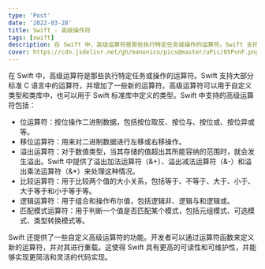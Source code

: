 ```yaml
---
type: 'Post'
date: '2022-03-28'
title: Swift - 高级操作符
tags: [swift]
description: 在 Swift 中，高级运算符是那些执行特定任务或操作的运算符。Swift 支持大部分标准 C 语言中的运算符，并增加了一些新的运算符。高级运算符可以用于自定义类型和类库中，也可以用于 Swift 标准库中定义的类型
cover: https://cdn.jsdelivr.net/gh/manonicu/pics@master/uPic/85PvnF.png
---
```


在 Swift 中，高级运算符是那些执行特定任务或操作的运算符。Swift 支持大部分标准 C 语言中的运算符，并增加了一些新的运算符。高级运算符可以用于自定义类型和类库中，也可以用于 Swift 标准库中定义的类型。Swift 中支持的高级运算符包括：

- 位运算符：按位操作二进制数据，包括按位取反、按位与、按位或、按位异或等。
- 移位运算符：用来对二进制数据进行左移或右移操作。
- 溢出运算符：对于数值类型，当其存储的值超出其所能容纳的范围时，就会发生溢出。Swift 中提供了溢出加法运算符（&+）、溢出减法运算符（&-）和溢出乘法运算符（&\*）来处理这种情况。
- 比较运算符：用于比较两个值的大小关系，包括等于、不等于、大于、小于、大于等于和小于等于等。
- 逻辑运算符：用于组合和操作布尔值，包括逻辑非、逻辑与和逻辑或。
- 匹配模式运算符：用于判断一个值是否匹配某个模式，包括元组模式、可选模式、类型转换模式等。

Swift 还提供了一些自定义高级运算符的功能。开发者可以通过运算符函数来定义新的运算符，并对其进行重载。这使得 Swift 具有更高的可读性和可维护性，并能够实现更简洁和灵活的代码实现。

